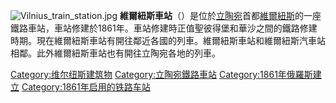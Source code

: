 {{unreferenced|time=2015-01-09T16:36:31+00:00}}
[[File:Vilnius_train_station.jpg|thumb]]
'''維爾紐斯車站'''（{{lang-lt|Vilniaus geležinkelio stotis}}）是位於[[立陶宛|立陶宛]]首都[[維爾紐斯|維爾紐斯]]的一座鐵路車站，車站修建於1861年。車站修建時正值聖彼得堡和華沙之間的鐵路修建時期。現在維爾紐斯車站有開往鄰近各國的列車。維爾紐斯車站和維爾紐斯汽車站相鄰。此外維爾紐斯車站也有開往立陶宛各地的列車。
{{commons category|Vilnius railway station}}
{{coord|54|40|13|N|25|17|4|E|display=title|region:LT_type:railwaystation}}

[[Category:维尔纽斯建筑物|Category:维尔纽斯建筑物]]
[[Category:立陶宛鐵路車站|Category:立陶宛鐵路車站]]
[[Category:1861年俄羅斯建立|Category:1861年俄羅斯建立]]<!--當時的立陶宛屬於俄羅斯帝國-->
[[Category:1861年启用的铁路车站|Category:1861年启用的铁路车站]]
